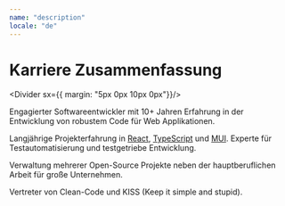 ```yaml
---
name: "description"
locale: "de"
---
```



# Karriere Zusammenfassung

<Divider sx={{ margin: "5px 0px 10px 0px"}}/>

Engagierter Softwareentwickler mit 10+ Jahren Erfahrung in der Entwicklung von robustem Code für Web Applikationen.

Langjährige Projekterfahrung in [React](https://react.dev/), [TypeScript](https://www.typescriptlang.org/) und [MUI](https://mui.com/). Experte für Testautomatisierung und testgetriebe Entwicklung.

Verwaltung mehrerer <Link href="#openSource" underline="none">Open-Source Projekte</Link> neben der hauptberuflichen Arbeit für große Unternehmen.

Vertreter von Clean-Code und KISS (Keep it simple and stupid).